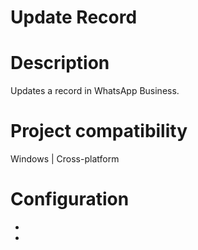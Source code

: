 ﻿# Update Record

# Description

Updates a record in WhatsApp Business.

# Project compatibility

Windows | Cross-platform

# Configuration

* 
*
